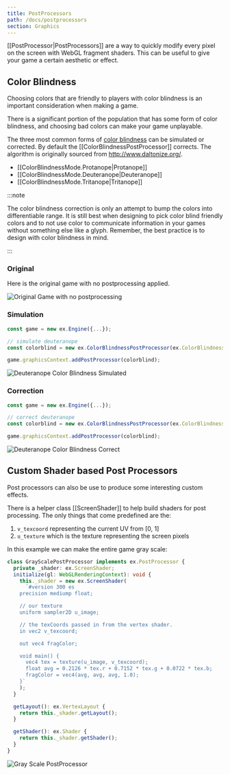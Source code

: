 ```yaml
---
title: PostProcessors
path: /docs/postprocessors
section: Graphics
---
```


[[PostProcessor|PostProcessors]] are a way to quickly modify every pixel on the screen with WebGL fragment shaders. This can be useful to give your game a certain aesthetic or effect.

## Color Blindness

Choosing colors that are friendly to players with color blindness is an important consideration when making a game.

There is a significant portion of the population that has some form of color blindness,
and choosing bad colors can make your game unplayable.

The three most common forms of [color blindness](https://en.wikipedia.org/wiki/Color_blindness) can be simulated or corrected. By default the [[ColorBlindnessPostProcessor]] corrects. The algorithm is originally sourced from http://www.daltonize.org/.

- [[ColorBlindnessMode.Protanope|Protanope]]
- [[ColorBlindnessMode.Deuteranope|Deuteranope]]
- [[ColorBlindnessMode.Tritanope|Tritanope]]

:::note

The color blindness correction is only an attempt to bump the colors into differentiable range. It is still best when designing to pick color blind friendly colors and to not use color to communicate information in your games without something else like a glyph. Remember, the best practice is to design with color blindness in mind.

:::

### Original

Here is the original game with no postprocessing applied.

![Original Game with no postprocessing](original.png)

### Simulation

```typescript
const game = new ex.Engine({...});

// simulate deuteranope
const colorblind = new ex.ColorBlindnessPostProcessor(ex.ColorBlindnessMode.Deuteranope, true);

game.graphicsContext.addPostProcessor(colorblind);

```

![Deuteranope Color Blindness Simulated](simulate.png)

### Correction

```typescript
const game = new ex.Engine({...});

// correct deuteranope
const colorblind = new ex.ColorBlindnessPostProcessor(ex.ColorBlindnessMode.Deuteranope);

game.graphicsContext.addPostProcessor(colorblind);

```

![Deuteranope Color Blindness Correct](correct.png)

## Custom Shader based Post Processors

Post processors can also be use to produce some interesting custom effects.

There is a helper class [[ScreenShader]] to help build shaders for post processing. The only things that come predefined are the:

1.  `v_texcoord` representing the current UV from [0, 1]
2.  `u_texture` which is the texture representing the screen pixels

In this example we can make the entire game gray scale:

```typescript
class GrayScalePostProcessor implements ex.PostProcessor {
  private _shader: ex.ScreenShader;
  initialize(gl: WebGLRenderingContext): void {
    this._shader = new ex.ScreenShader(
      `#version 300 es
    precision mediump float;

    // our texture
    uniform sampler2D u_image;

    // the texCoords passed in from the vertex shader.
    in vec2 v_texcoord;

    out vec4 fragColor;

    void main() {
      vec4 tex = texture(u_image, v_texcoord);
      float avg = 0.2126 * tex.r + 0.7152 * tex.g + 0.0722 * tex.b;
      fragColor = vec4(avg, avg, avg, 1.0);
    }`
    );
  }

  getLayout(): ex.VertexLayout {
    return this._shader.getLayout();
  }

  getShader(): ex.Shader {
    return this._shader.getShader();
  }
}
```

![Gray Scale PostProcessor](grayscale.png)
